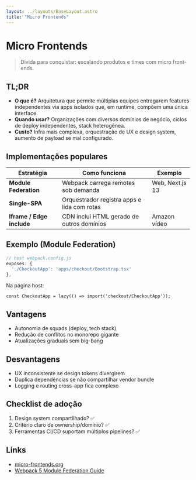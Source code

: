 ```yaml
---
layout: ../layouts/BaseLayout.astro
title: "Micro Frontends"
---
```


# Micro Frontends

> Divida para conquistar: escalando produtos e times com micro front-ends.

## TL;DR
* **O que é?** Arquitetura que permite múltiplas equipes entregarem features independentes via apps isolados que, em runtime, compõem uma única interface.
* **Quando usar?** Organizações com diversos domínios de negócio, ciclos de deploy independentes, stack heterogênea.
* **Custo?** Infra mais complexa, orquestração de UX e design system, aumento de payload se mal configurado.

## Implementações populares
| Estratégia | Como funciona | Exemplo |
|------------|---------------|---------|
| **Module Federation** | Webpack carrega remotes sob demanda | Web, Next.js 13 | 
| **Single-SPA** | Orquestrador registra apps e lida com rotas | 
| **Iframe / Edge include** | CDN inclui HTML gerado de outros domínios | Amazon vídeo |

## Exemplo (Module Federation)
```js
// host webpack.config.js
exposes: {
  './CheckoutApp': 'apps/checkout/Bootstrap.tsx'
},
```
Na página host:
```tsx
const CheckoutApp = lazy(() => import('checkout/CheckoutApp'));
```

## Vantagens
+ Autonomia de squads (deploy, tech stack)
+ Redução de conflitos no monorepo gigante
+ Atualizações graduais sem big-bang

## Desvantagens
- UX inconsistente se design tokens divergirem
- Duplica dependências se não compartilhar vendor bundle
- Logging e routing cross-app fica complexo

## Checklist de adoção
1. Design system compartilhado? ✅
2. Critério claro de ownership/domínio? ✅
3. Ferramentas CI/CD suportam múltiplos pipelines? ✅

## Links
- [micro-frontends.org](https://micro-frontends.org/)
- [Webpack 5 Module Federation Guide](https://webpack.js.org/concepts/module-federation/)